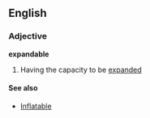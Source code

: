 ==English==

===Adjective===
'''expandable'''

# Having the capacity to be [[expand]]ed

====See also====

* [[Inflatable]]